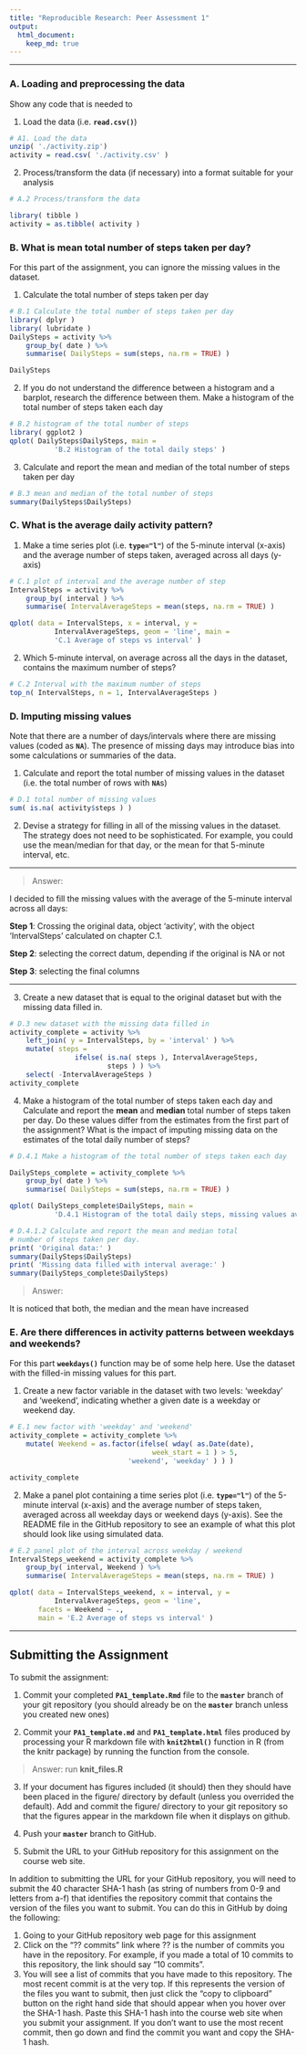 ```yaml
---
title: "Reproducible Research: Peer Assessment 1"
output: 
  html_document:
    keep_md: true
---
```


---


### A. Loading and preprocessing the data
Show any code that is needed to

1. Load the data (i.e. **`read.csv()`**)

```r
# A1. Load the data
unzip( './activity.zip')
activity = read.csv( './activity.csv' )


```


2. Process/transform the data (if necessary) into a format suitable for your analysis

```r

# A.2 Process/transform the data

library( tibble )
activity = as.tibble( activity )

```


### B. What is mean total number of steps taken per day?
For this part of the assignment, you can ignore the missing values in the dataset.

1. Calculate the total number of steps taken per day

```r
# B.1 Calculate the total number of steps taken per day 
library( dplyr )
library( lubridate )
DailySteps = activity %>% 
    group_by( date ) %>% 
    summarise( DailySteps = sum(steps, na.rm = TRUE) )

DailySteps

```


2. If you do not understand the difference between a histogram and a barplot, research the difference between them. Make a histogram of the total number of steps taken each day

```r
# B.2 histogram of the total number of steps 
library( ggplot2 )
qplot( DailySteps$DailySteps, main = 
           'B.2 Histogram of the total daily steps' )


```


3. Calculate and report the mean and median of the total number of steps taken per day

```r
# B.3 mean and median of the total number of steps 
summary(DailySteps$DailySteps)


```


### C. What is the average daily activity pattern?

1. Make a time series plot (i.e. **`type="l"`**) of the 5-minute interval (x-axis) and the average number of steps taken, averaged across all days (y-axis)

```r
# C.1 plot of interval and the average number of step
IntervalSteps = activity %>% 
    group_by( interval ) %>% 
    summarise( IntervalAverageSteps = mean(steps, na.rm = TRUE) )

qplot( data = IntervalSteps, x = interval, y = 
           IntervalAverageSteps, geom = 'line', main = 
           'C.1 Average of steps vs interval' )


```


2. Which 5-minute interval, on average across all the days in the dataset, contains the maximum number of steps?

```r

# C.2 Interval with the maximum number of steps 
top_n( IntervalSteps, n = 1, IntervalAverageSteps )

```


### D. Imputing missing values

Note that there are a number of days/intervals where there are missing values (coded as **`NA`**). The presence of missing days may introduce bias into some calculations or summaries of the data.

1. Calculate and report the total number of missing values in the dataset (i.e. the total number of rows with **`NA`**s)

```r
# D.1 total number of missing values 
sum( is.na( activity$steps ) )


```


2. Devise a strategy for filling in all of the missing values in the dataset. The strategy does not need to be sophisticated. For example, you could use the mean/median for that day, or the mean for that 5-minute interval, etc.

---

> Answer:  

I decided to fill the missing values with the average of the 5-minute interval across all days:  

**Step 1**: Crossing the original data, object 'activity', with the object 'IntervalSteps' calculated on chapter C.1.  

**Step 2**: selecting the correct datum, depending if the
original is NA or not   

**Step 3**: selecting the final columns

>  

---

3. Create a new dataset that is equal to the original dataset but with the missing data filled in.

```r
# D.3 new dataset with the missing data filled in
activity_complete = activity %>%
    left_join( y = IntervalSteps, by = 'interval' ) %>%
    mutate( steps = 
                ifelse( is.na( steps ), IntervalAverageSteps, 
                        steps ) ) %>%
    select( -IntervalAverageSteps )
activity_complete

```


4. Make a histogram of the total number of steps taken each day and Calculate and report the **mean** and **median** total number of steps taken per day. Do these values differ from the estimates from the first part of the assignment? What is the impact of imputing missing data on the estimates of the total daily number of steps?

```r
# D.4.1 Make a histogram of the total number of steps taken each day  

DailySteps_complete = activity_complete %>% 
    group_by( date ) %>% 
    summarise( DailySteps = sum(steps, na.rm = TRUE) )

qplot( DailySteps_complete$DailySteps, main = 
           'D.4.1 Histogram of the total daily steps, missing values averaged' )


```


```r
# D.4.1.2 Calculate and report the mean and median total 
# number of steps taken per day. 
print( 'Original data:' )
summary(DailySteps$DailySteps)
print( 'Missing data filled with interval average:' )
summary(DailySteps_complete$DailySteps)

```

> Answer:  

It is noticed that both, the median and the mean have increased

> 


### E. Are there differences in activity patterns between weekdays and weekends?
For this part **`weekdays()`** function may be of some help here. Use the dataset with the filled-in missing values for this part.

1. Create a new factor variable in the dataset with two levels: 'weekday' and 'weekend', indicating whether a given date is a weekday or weekend day.

```r
# E.1 new factor with 'weekday' and 'weekend'
activity_complete = activity_complete %>%
    mutate( Weekend = as.factor(ifelse( wday( as.Date(date), 
                                   week_start = 1 ) > 5,
                             'weekend', 'weekday' ) ) )

activity_complete

```


2. Make a panel plot containing a time series plot (i.e. **`type="l"`**) of the 5-minute interval (x-axis) and the average number of steps taken, averaged across all weekday days or weekend days (y-axis). See the README file in the GitHub repository to see an example of what this plot should look like using simulated data.

```r
# E.2 panel plot of the interval across weekday / weekend  
IntervalSteps_weekend = activity_complete %>% 
    group_by( interval, Weekend ) %>% 
    summarise( IntervalAverageSteps = mean(steps, na.rm = TRUE) )

qplot( data = IntervalSteps_weekend, x = interval, y = 
           IntervalAverageSteps, geom = 'line', 
       facets = Weekend ~ ., 
       main = 'E.2 Average of steps vs interval' )

```


---

## Submitting the Assignment

To submit the assignment:

1. Commit your completed **`PA1_template.Rmd`** file to the **`master`** branch of your git repository (you should already be on the **`master`** branch unless you created new ones)

2. Commit your **`PA1_template.md`** and **`PA1_template.html`** files produced by processing your R markdown file with **`knit2html()`** function in R (from the knitr package) by running the function from the console.

> Answer: run **knit_files.R**

3. If your document has figures included (it should) then they should have been placed in the figure/ directory by default (unless you overrided the default). Add and commit the figure/ directory to your git repository so that the figures appear in the markdown file when it displays on github.

4. Push your **`master`** branch to GitHub.

5. Submit the URL to your GitHub repository for this assignment on the course web site.


In addition to submitting the URL for your GitHub repository, you will need to submit the 40 character SHA-1 hash (as string of numbers from 0-9 and letters from a-f) that identifies the repository commit that contains the version of the files you want to submit. You can do this in GitHub by doing the following:

1. Going to your GitHub repository web page for this assignment
2. Click on the “?? commits” link where ?? is the number of commits you have in the repository. For example, if you made a total of 10 commits to this repository, the link should say “10 commits”.
3. You will see a list of commits that you have made to this repository. The most recent commit is at the very top. If this represents the version of the files you want to submit, then just click the “copy to clipboard” button on the right hand side that should appear when you hover over the SHA-1 hash. Paste this SHA-1 hash into the course web site when you submit your assignment. If you don't want to use the most recent commit, then go down and find the commit you want and copy the SHA-1 hash.
